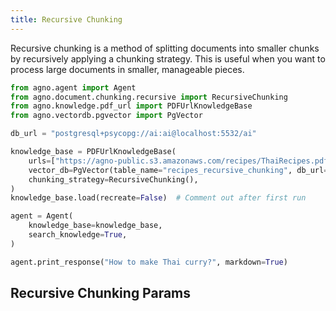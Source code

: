 ```yaml
---
title: Recursive Chunking
---
```


Recursive chunking is a method of splitting documents into smaller chunks by recursively applying a chunking strategy. This is useful when you want to process large documents in smaller, manageable pieces.

```python
from agno.agent import Agent
from agno.document.chunking.recursive import RecursiveChunking
from agno.knowledge.pdf_url import PDFUrlKnowledgeBase
from agno.vectordb.pgvector import PgVector

db_url = "postgresql+psycopg://ai:ai@localhost:5532/ai"

knowledge_base = PDFUrlKnowledgeBase(
    urls=["https://agno-public.s3.amazonaws.com/recipes/ThaiRecipes.pdf"],
    vector_db=PgVector(table_name="recipes_recursive_chunking", db_url=db_url),
    chunking_strategy=RecursiveChunking(),
)
knowledge_base.load(recreate=False)  # Comment out after first run

agent = Agent(
    knowledge_base=knowledge_base,
    search_knowledge=True,
)

agent.print_response("How to make Thai curry?", markdown=True)

```

## Recursive Chunking Params

<Snippet file="chunking-recursive.mdx" />
